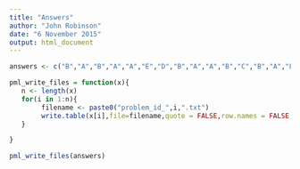 ```yaml
---
title: "Answers"
author: "John Robinson"
date: "6 November 2015"
output: html_document
---
```



```r
answers <- c("B","A","B","A","A","E","D","B","A","A","B","C","B","A","E","E","A","B","B","B")

pml_write_files = function(x){
   n <- length(x)
   for(i in 1:n){
        filename <- paste0("problem_id_",i,".txt")
        write.table(x[i],file=filename,quote = FALSE,row.names = FALSE,col.names = FALSE)
   }

}

pml_write_files(answers)
```

